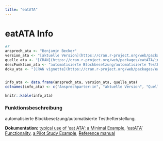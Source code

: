 ```yaml
---
title: "eatATA"
---
```


# eatATA Info

```r
#7
ansprech_ata <- "Benjamin Becker"
version_ata <- "[aktuelle Version](https://cran.r-project.org/web/packages/eatATA/index.html)"
quelle_ata <- "[CRAN](https://cran.r-project.org/web/packages/eatATA/index.html)"
descFunktion_ata <- "automatisierte Blockbesetzung/automatisierte Testhefterstellung."
doku_ata <- "[CRAN vignette](https://cran.r-project.org/web/packages/eatATA/vignettes/eatATA.html)"


info_ata <- data.frame(ansprech_ata, version_ata, quelle_ata)
colnames(info_ata) <- c("Ansprechparter:in", "aktuelle Version", "Quelle")

knitr::kable(info_ata)
```

### Funktionsbeschreibung

automatisierte Blockbesetzung/automatisierte Testhefterstellung.

**Dokumentation:** [typical use of 'eat ATA': a Minimal Example](https://cran.r-project.org/web/packages/eatATA/vignettes/minimal_example.html), ['eatATA' Functionality](https://cran.r-project.org/web/packages/eatATA/vignettes/overview.html), [a Pilot Study Example](https://cran.r-project.org/web/packages/eatATA/vignettes/use_case_pilot_study.html), [Reference manual](https://cran.r-project.org/web/packages/eatATA/eatATA.pdf)
